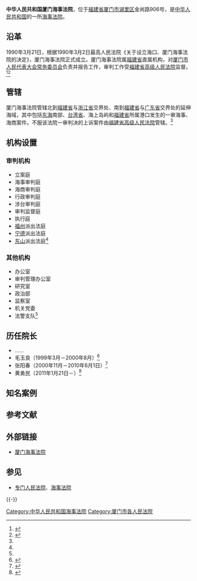 {{Infobox PRCG
|机构名称=中华人民共和国厦门海事法院
|标志1=National Emblem of the People's Republic of China.svg
|职位1=院长
|人员1=黄勇民
|衔级1=？级高级法官
|上诉法院=[[福建省高级人民法院|福建省高级人民法院]]
|业务上级=[[福建省高级人民法院|福建省高级人民法院]]
|组织上级=[[厦门市人民代表大会|厦门市人民代表大会]]<br />[[厦门市人民代表大会常务委员会|厦门市人民代表大会常务委员会]]
|中共上级=[[中国共产党福建省委员会|中国共产党福建省委员会]]
|中共本级=中国共产党厦门海事法院党组
|机构类型=[[专门人民法院|专门人民法院]]
|行政级别=正地厅级
|授权法源=[[中华人民共和国宪法|中华人民共和国宪法]]
|组织法规=[[中华人民共和国人民法院组织法|中华人民共和国人民法院组织法]]
|地址1=[[福建省|福建省]][[厦门市|厦门市]][[湖里区|湖里区]]金尚路906号
|官网=[http://www.xmhsfy.gov.cn/ www.xmhsfy.gov.cn]
|成立时间=1990年3月21日
|时期1=
|机构1=
|时期2=
|机构2=
|时期3=
|机构3=
}}

'''中华人民共和国厦门海事法院'''，位于[[福建省|福建省]][[厦门市|厦门市]][[湖里区|湖里区]]金尚路906号，是[[中华人民共和国|中华人民共和国]]的一所[[海事法院|海事法院]]。

== 沿革 ==
1990年3月21日，根据1990年3月2日最高人民法院《关于设立海口、厦门海事法院的决定》，厦门海事法院正式成立。厦门海事法院属[[福建省|福建省]]直属机构，对[[厦门市人民代表大会常务委员会|厦门市人民代表大会常务委员会]]负责并报告工作，审判工作受[[福建省高级人民法院|福建省高级人民法院]]监督。<ref>{{Cite web |url=http://www.hicourt.gov.cn/fyjs/hsfy.htm |title=海口海事法院，天涯法律网，于2015-04-03查阅 |access-date=2015-04-03 |archive-url=https://web.archive.org/web/20150316165953/http://www.hicourt.gov.cn/fyjs/hsfy.htm |archive-date=2015-03-16 |dead-url=yes }}</ref><ref name=jianjie>{{Cite web |url=http://www.xmhsfy.gov.cn/ShowList.aspx?nid=1&id=1 |title=法院简介，厦门海事法院，2012-09-18 |accessdate=2015-04-03 |archive-date=2015-04-08 |archive-url=https://web.archive.org/web/20150408124343/http://www.xmhsfy.gov.cn/ShowList.aspx?nid=1&id=1 |dead-url=no }}</ref>

==管辖==
厦门海事法院管辖北到[[福建省|福建省]]与[[浙江省|浙江省]]交界处、南到[[福建省|福建省]]与[[广东省|广东省]]交界处的延伸海域，其中包括[[东海|东海]]南部、[[台湾省|台湾省]]、海上岛屿和[[福建省|福建省]]所属港口发生的一审海事、海商案件。不服该法院一审判决的上诉案件由[[福建省高级人民法院|福建省高级人民法院]]管辖。<ref name=jianjie/>

==机构设置==
===审判机构===
*立案庭
*海事审判庭
*海商审判庭
*行政审判庭
*涉台审判庭
*审判监督庭
*执行庭
*[[福州|福州]]派出法庭
*[[宁德|宁德]]派出法庭
*[[东山县|东山]]派出法庭<ref name=jianjie/>

===其他机构===
*办公室
*审判管理办公室
*研究室
*政治部
*监察室
*机关党委
*法警支队<ref name=jianjie/>

==历任院长==
*……
*毛玉良（1999年3月－2000年8月）<ref>{{Cite web |url=http://news.sina.com.cn/china/2000-08-10/116135.html |title=厦门海事法院院长毛玉良违纪被撤职，新浪，2000-08-10 |accessdate=2015-04-03 |archive-date=2019-05-11 |archive-url=https://web.archive.org/web/20190511165453/http://news.sina.com.cn/china/2000-08-10/116135.html |dead-url=no }}</ref>
*张阳春（2000年11月－2010年6月1日）<ref>{{Cite web |url=http://www.xmrd.gov.cn/qwfb/xmrdz/201303/t20130318_619449.htm |title=2010年厦门市人大常委会工作情况，厦门人大，2013-03-18 |accessdate=2015-04-03 |archive-date=2015-04-18 |archive-url=https://web.archive.org/web/20150418165041/http://www.xmrd.gov.cn/qwfb/xmrdz/201303/t20130318_619449.htm |dead-url=no }}</ref>
*黄勇民（2011年1月21日－）<ref>{{Cite web |url=http://www.xm.gov.cn/zwgk/rsgz/rsrm/201101/t20110124_391672.htm |title=厦门市十三届人大常委会任免名单，厦门市人民政府，2011-01-24 |accessdate=2015-04-03 |archive-date=2019-05-12 |archive-url=https://web.archive.org/web/20190512173619/http://www.xm.gov.cn/zwgk/rsgz/rsrm/201101/t20110124_391672.htm |dead-url=no }}</ref>

==知名案例==


== 参考文献 ==
{{Reflist|2}}

== 外部链接 ==
*[http://www.xmhsfy.gov.cn/ 厦门海事法院]{{Wayback|url=http://www.xmhsfy.gov.cn/ |date=20150402170300 }}

== 参见 ==
* [[专门人民法院|专门人民法院]]、[[海事法院|海事法院]]

{{-}}
{{中华人民共和国法院|专}}
{{中国水域管治力量}}

[[Category:中华人民共和国海事法院|Category:中华人民共和国海事法院]]
[[Category:厦门市各人民法院|Category:厦门市各人民法院]]